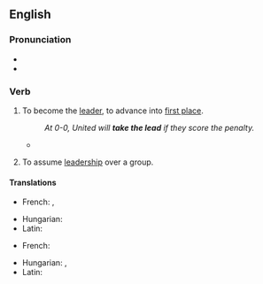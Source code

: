 ==English==

===Pronunciation===
* {{IPA|en|/ˈtɛɪkθəˈliːd/}}
* {{audio|en|En-au-take the lead.ogg|Audio (AU)}}

===Verb===
{{head|en|verb}}

# {{lb|en|idiomatic}} To become the [[leader]], to advance into [[first place]].
#: ''At 0-0, United will '''take the lead''' if they score the penalty.''
#* {{quote-journal
|en
|date=December 29, 2010
|author=Sam Sheringham
|title=Liverpool 0 - 1 Wolverhampton
|work=BBC
|url=http://news.bbc.co.uk/sport1/hi/football/eng_prem/9308904.stm
|page=
|passage=It was an omen of things to come as in the 56th minute the visitors '''took the lead''' after a mix-up between Skrtel and Sotirios Kyrgiakos allowed Ebanks-Blake's through-ball to '''squeeze''' between them.}}
# {{lb|en|idiomatic}} To assume [[leadership]] over a group.

====Translations====
{{trans-top|to advance into first place}}
* French: {{t|fr|ouvrir la marche}}, {{t|fr|passer en tête}}
{{trans-mid}}
* Hungarian: {{t+|hu|vezet}}
* Latin: {{t+|la|praesum}}
{{trans-bottom}}

{{trans-top|to assume leadership over a group}}
* French: {{t|fr|prendre le commandement}}
{{trans-mid}}
* Hungarian: {{t|hu|elöl jár}}, {{t|hu|élen jár}}
* Latin: {{t+|la|praesum}}
{{trans-bottom}}